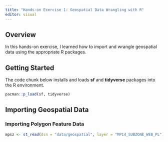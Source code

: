 ```yaml
---
title: "Hands-on Exercise 1: Geospatial Data Wrangling with R"
editor: visual
---
```


## Overview

In this hands-on exercise, I learned how to import and wrangle geospatial data using the appropriate R packages.

## Getting Started

The code chunk below installs and loads **sf** and **tidyverse** packages into the R environment.

```r
pacman::p_load(sf, tidyverse)
```

## Importing Geospatial Data

### Importing Polygon Feature Data

```r
mpsz <- st_read(dsn = "data/geospatial", layer = "MP14_SUBZONE_WEB_PL")
```
